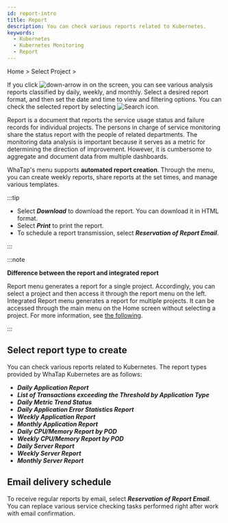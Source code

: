 ```yaml
---
id: report-intro
title: Report
description: You can check various reports related to Kubernetes.
keywords:
  - Kubernetes
  - Kubernetes Monitoring
  - Report
---
```


Home &gt; Select Project &gt; <Cmdname sid="side_report" className="uitext" />

If you click ![down-arrow](/img/down-arrow.svg) in <Cmdname sid="report" className="uitext" /> on the screen, you can see various analysis reports classified by daily, weekly, and monthly. Select a desired report format, and then set the date and time to view and filtering options. You can check the selected report by selecting ![Search icon](/img/ico-btn-search.png).

<ImgLang img='whatap_kubernetes_flexible_report.png' desc='Kubernetes report' />

Report is a document that reports the service usage status and failure records for individual projects. The persons in charge of service monitoring share the status report with the people of related departments. The monitoring data analysis is important because it serves as a metric for determining the direction of improvement. However, it is cumbersome to aggregate and document data from multiple dashboards.  

WhaTap's <Cmdname sid="side_report" className="uitext" /> menu supports **automated report creation**. Through the <Cmdname sid="side_report" className="uitext" /> menu, you can create weekly reports, share reports at the set times, and manage various templates.

:::tip

- Select **_Download_** to download the report. You can download it in HTML format.
- Select **_Print_** to print the report.
- To schedule a report transmission, select **_Reservation of Report Email_**.

:::

:::note

**Difference between the report and integrated report**

Report menu generates a report for a single project. Accordingly, you can select a project and then access it through the report menu on the left. Integrated Report menu generates a report for multiple projects. It can be accessed through the main menu on the Home screen without selecting a project. For more information, see [the following](integrated-report).

:::

## Select report type to create

You can check various reports related to Kubernetes. The report types provided by WhaTap Kubernetes are as follows:

- **_Daily Application Report_**
- **_List of Transactions exceeding the Threshold by Application Type_**
- **_Daily Metric Trend Status_**
- **_Daily Application Error Statistics Report_**
- **_Weekly Application Report_**
- **_Monthly Application Report_**
- **_Daily CPU/Memory Report by POD_**
- **_Weekly CPU/Memory Report by POD_**
- **_Daily Server Report_**
- **_Weekly Server Report_**
- **_Monthly Server Report_**

## Email delivery schedule

To receive regular reports by email, select **_Reservation of Report Email_**. You can replace various service checking tasks performed right after work with email confirmation.

<ImgLang img='report_mail.png' desc='report mail' />
